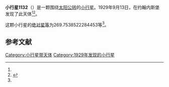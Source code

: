 {{Infobox planet
| bgcolour = #FFFFC0
| name = 1132 Hollandia
| symbol = 
| image = 
| caption = 
| discovery = yes
| discovery_ref = 
| discoverer = {{link-en|亨德里克·范·基特|Hendrik van Gent}}
| discovery_site = [[约翰内斯堡|约翰内斯堡]] 
| discovered = 1929年9月13日
| designations = yes
| mp_name = 
| named_after = 
| alt_names = 1929 RB1/ 1942 NC / 1946 JA / 1951 WA
| mp_category = [[主带小行星|主带小行星]]
| orbit_ref = <ref name="a">[http://ssd.jpl.nasa.gov/sbdb.cgi?sstr=1132 1132 Hollandia] {{Wayback|url=http://ssd.jpl.nasa.gov/sbdb.cgi?sstr=1132 |date=20110807045411 }}，小行星數據庫瀏覽器（JPL Small-Body Database Browser）－[[美国国家航空航天局|美国国家航空航天局]]喷气推进实验室</ref>
| epoch = 2456400.5 (2013年4月18日更新)
| aphelion = {{convert|3.429325922176574|AU|km|3|abbr=on|lk=out}}
| perihelion = {{convert|1.938113613538737|AU|km|3|abbr=on}}
| semimajor = {{convert|2.683719767857655|AU|km|3|abbr=on}}
| eccentricity = 0.277825637
| period = 1605.847036 [[日|日]]<br />4.4[[儒略年|儒略年]]
| avg_speed = 
| inclination = 7.21507568735834
| asc_node = 29.90467595394903
| mean_anomaly = 
| arg_peri = 269.7538522284453
| satellites = 
| physical_characteristics = yes
| dimensions = 
| mass = 
| density = 
| surface_grav = 
| escape_velocity = 
| sidereal_day = 
| axial_tilt = 
| pole_ecliptic_lat = 
| pole_ecliptic_lon = 
| albedo = 
| temperatures= 
| temp_name1 = 
| mean_temp_1 = 
| max_temp_1 = 
| temp_name2 = 
| max_temp_2 = 
| spectral_type = 
| abs_magnitude = 269.7538522284453
}}

'''小行星1132'''（{{lang-en|1132 Hollandia}}）是一颗围绕[[太阳|太阳]][[公转|公转]]的[[小行星|小行星]]。1929年9月13日，{{link-en|亨德里克·范·基特|Hendrik van Gent}}在约翰内斯堡发现了此天体<ref name="a" /><ref>{{cite news|title=小行星列表|url=http://cfa-www.harvard.edu/iau/lists/NumberedMPs.txt|accessdate=2013-07-08|newspaper=哈佛大学|archive-date=2008-05-17|archive-url=https://web.archive.org/web/20080517010638/http://cfa-www.harvard.edu/iau/lists/NumberedMPs.txt|dead-url=no}}</ref>。

这颗小行星的[[绝对星等|绝对星等]]为269.7538522284453等<ref name="a" />。

==参考文献==
{{reflist}}
{{Minor Planet Number|[[小行星1131|小行星1131]]|[[小行星1133|小行星1133]]}}

{{小天体}}

[[Category:小行星带天体|Category:小行星带天体]]
[[Category:1929年发现的小行星|Category:1929年发现的小行星]]

{{asteroid-stub}}